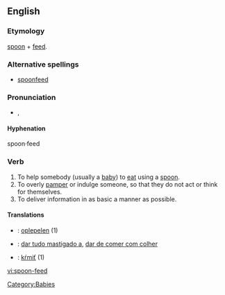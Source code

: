 ==English==

===Etymology===
[[spoon]] + [[feed]].

===Alternative spellings===
* [[spoonfeed]]

===Pronunciation===
* {{IPA|/ˈspunˌfid/}}, {{SAMPA|/"spun%fid/}}

====Hyphenation====
spoon·feed

===Verb===
{{en-verb|spoon-feeds|spoon-feeding|spoon-fed}}

# To help somebody (usually a [[baby]]) to [[eat]] using a [[spoon]].
# To overly [[pamper]] or indulge someone, so that they do not act or think for themselves.
# To deliver information in as basic a manner as possible.

====Translations====
{{trans-top|to help somebody to eat using a spoon}}
{{trans-mid}}
{{trans-bottom}}

{{trans-top|to overly pamper or indulge someone}}
{{trans-mid}}
{{trans-bottom}}

{{trans-top|to deliver information in as basic a manner as possible}}
{{trans-mid}}
{{trans-bottom}}
{{checktrans-top}}

* {{ttbc|Dutch}}: [[oplepelen]] (1)
{{trans-mid}}
* {{ttbc|Portuguese}}: [[dar tudo mastigado a]], [[dar de comer com colher]]
* {{ttbc|Slovak}}: [[kŕmiť]] (1)
{{trans-bottom}}

[[Category:Babies]]

[[vi:spoon-feed]]